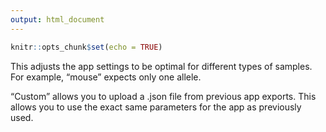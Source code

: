 ```yaml
---
output: html_document
---
```


```r
knitr::opts_chunk$set(echo = TRUE)
```


This adjusts the app settings to be optimal for different types of samples. For example, "mouse" expects only one allele.

"Custom" allows you to upload a .json file from previous app exports. This allows you to use the exact same parameters for the app as previously used.
